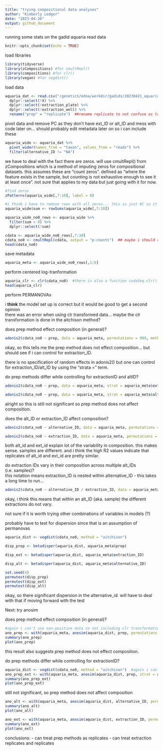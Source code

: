 ```yaml
---
title: "trying compositional data analyses"
author: "Kimberly Ledger"
date: "2023-04-26"
output: github_document
---
```


running some stats on the gadid aquaria read data

```r
knitr::opts_chunk$set(echo = TRUE)
```


load libraries
```r
library(tidyverse)
library(zCompositions) #for cmultRepl() 
library(compositions) #for clr()
library(vegan) #for vegdist()
```


load data 
```r
aquaria_dat <- read.csv("/genetics/edna/workdir/gadids/20230421_aquaria/20230421_filtered_readsummary.csv") %>%
  dplyr::select(!X) %>%
  dplyr::select(!extraction_plate) %>%
  dplyr::select(!extraction_well) %>%
  rename("prep" = "replicate")  ##rename replicate to not confuse as true replicates, these are the same sample but used different library prep methods
```


pivot data and remove PC as they don't have ext_ID or alt_ID and mess with code later on... should probably edit metadata later on so i can include these
```r
aquaria_wide <- aquaria_dat %>%
  pivot_wider(names_from = "taxon", values_from = "reads") %>%
  filter(alternative_ID != "NA")
```


we have to deal with the fact there are zeros. will use cmultRepl() from zCompositions which is a method of imputing zeros for compositional datasets. this assumes these are "count zeros". defined as "where the feature exists in the sample, but counting is not exhaustive enough to see it at least once". not sure that applies to my data but just going with it for now.
```r
#find zeros 
zPatterns(aquaria_wide[,7:10], label = 0)

#i think i have to remove rows with all zeros... this is just NC so it's okay for now. but will need to think more about this when using field data 
aquaria_wide$sum <- rowSums(aquaria_wide[,7:10])

aquaria_wide_no0_rows <- aquaria_wide %>%
  filter(sum > 0) %>%
  dplyr::select(!sum)

cdata <- aquaria_wide_no0_rows[,7:10]
cdata_no0 <- cmultRepl(cdata, output = "p-counts")  ## maybe i should remove E.gracilis from this because it is the PC? 
head(cdata_no0)
```

save metadata
```r
aquaria_meta <- aquaria_wide_no0_rows[,1:6]
```


perform centered log-tranformation 
```r
aquaria_clr <- clr(cdata_no0)  #there is also a function codaSeq.clr() to potentially try out later on... 
head(aquaria_clr)
```

perform PERMANOVAs  

i **think** the model set up is correct but it would be good to get a second opinion  
there was an error when using clr transformed data... maybe the clr transformation is done in the aitchison method? 

does prep method effect composition (in general)?  
```r
adonis2(cdata_no0 ~ prep, data = aquaria_meta, permutations = 999, method = "aitchison")
```
okay, so this tells me the prep method does not effect composition... but should see if i can control for extraction_ID. 

there is no specification of random effects in adonis2() but one can control for extraction_ID/alt_ID by using the "strata =" term. 

do prep methods differ while controlling for extractionID and altID? 
```r
adonis2(cdata_no0 ~ prep, data = aquaria_meta, strat = aquaria_meta$extraction_ID, permutations = 999, method = "aitchison")

adonis2(cdata_no0 ~ prep, data = aquaria_meta, strat = aquaria_meta$alternative_ID, permutations = 999, method = "aitchison")
```

alright so this is still not significant so prep method does not affect composition. 


does the alt_ID or extraction_ID affect composition? 
```r
adonis2(cdata_no0 ~ alternative_ID, data = aquaria_meta, permutations = 999, method = "aitchison")

adonis2(cdata_no0 ~ extraction_ID, data = aquaria_meta, permutations = 999, method = "aitchison")
```

both alt_id and ext_id explain lot of the variability in composition. this makes sense. samples are different. and i think the high R2 values indicate that replicates of alt_id and ext_id are pretty similar. 


do extraction IDs vary in their composition across multiple alt_IDs (i.e. samples)?   
this notation means extraction_ID is nested within alternative_ID - this takes a long time to run...
```r
adonis2(cdata_no0 ~ alternative_ID / extraction_ID, data = aquaria_meta, strata = aquaria_meta$alternative_ID, by = "terms", method = "aitchison")
```

okay, i think this means that within an alt_ID (aka. sample) the different extractions do not vary. 

not sure if it is worth trying other combinations of variables in models (?)


probably have to test for dispersion since that is an assumption of permanovas
```r
aquaria_dist <- vegdist(cdata_no0, method = "aitchison") 

disp_prep <- betadisper(aquaria_dist, aquaria_meta$prep)

disp_ext <- betadisper(aquaria_dist, aquaria_meta$extraction_ID)

disp_alt <- betadisper(aquaria_dist, aquaria_meta$alternative_ID)
```

```r
set.seed(4)
permutest(disp_prep)
permutest(disp_ext)
permutest(disp_alt)
```

okay, so there significant dispersion in the alternative_id. will have to deal with that if moving forward with the test


Next: try anosim 

does prep method effect composition (in general)?  
```r
#again i can't use non-positive data so not including clr transformation
ano_prep <- with(aquaria_meta, anosim(aquaria_dist, prep, permutations = 999))
summary(ano_prep)
plot(ano_prep)
```

this result also suggests prep method does not effect composition. 

do prep methods differ while controlling for extractionID? 
```r
aquaria_dist <- vegdist(cdata_no0, method = "aitchison")  #again i can't use non-positive data so not including clr transformation
ano_prep_ext <- with(aquaria_meta, anosim(aquaria_dist, prep, strat = aquaria_meta$extraction_ID, permutations = 999))
summary(ano_prep_ext)
plot(ano_prep_ext)
```

still not significant, so prep method does not affect composition 



```r
ano_alt <- with(aquaria_meta, anosim(aquaria_dist, alternative_ID, permutations = 999)) 
summary(ano_alt)
plot(ano_alt)
```

```r
ano_ext <- with(aquaria_meta, anosim(aquaria_dist, extraction_ID, permutations = 999))
summary(ano_ext)
plot(ano_ext)
```


conclusions: 
- can treat prep methods as replicates 
- can treat extraction replicates and replicates 



